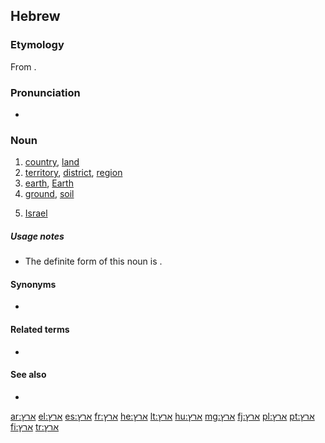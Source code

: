 ==Hebrew==

===Etymology===
From {{etyl|sem-pro|he}} {{term/t|sem-pro|*ʾarṣ́-}}.

===Pronunciation===
* {{a|IL}} {{IPA|/ˈerets/|lang=he}}

===Noun===
{{he-noun|g=f|tr=érets|wv=אֶרֶץ|pl=ארצות|plwv=אֲרָצוֹת|cons=ארץ|conswv=אֶרֶץ־|plcons=ארצות|plconswv=אַרְצוֹת־|pausalwv=אָרֶץ|pausaltr=árets}}

# [[country]], [[land]]
# [[territory]], [[district]], [[region]]
# [[earth]], [[Earth]]
# [[ground]], [[soil]]
# {{context|definite|popular|lang=he}} [[Israel]]

=====Usage notes=====
* The definite form of this noun is {{term|sc=Hebr|lang=he|הָאָרֶץ|tr=haárets}}.

====Synonyms====
* {{l|he|אדמה|tr=adamá}}

====Related terms====
* {{l|he|ארצי|tr=arétzi}}

====See also====
* {{l|he|מדינה|tr=m'diná}}

[[ar:ארץ]]
[[el:ארץ]]
[[es:ארץ]]
[[fr:ארץ]]
[[he:ארץ]]
[[lt:ארץ]]
[[hu:ארץ]]
[[mg:ארץ]]
[[fj:ארץ]]
[[pl:ארץ]]
[[pt:ארץ]]
[[fi:ארץ]]
[[tr:ארץ]]